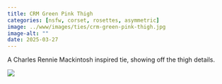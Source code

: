 ```yaml
---
title: CRM Green Pink Thigh
categories: [nsfw, corset, rosettes, asymmetric]
image: ../www/images/ties/crm-green-pink-thigh.jpg
image-alt: ""
date: 2025-03-27
---
```


A Charles Rennie Mackintosh inspired tie, showing off the thigh details.

![](../www/images/ties/crm-green-pink-thigh.jpg)

